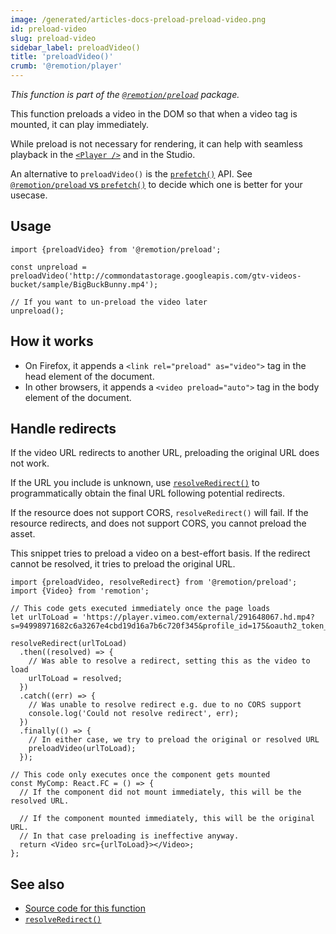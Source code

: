 ```yaml
---
image: /generated/articles-docs-preload-preload-video.png
id: preload-video
slug: preload-video
sidebar_label: preloadVideo()
title: 'preloadVideo()'
crumb: '@remotion/player'
---
```


_This function is part of the [`@remotion/preload`](/docs/preload) package._

This function preloads a video in the DOM so that when a video tag is mounted, it can play immediately.

While preload is not necessary for rendering, it can help with seamless playback in the [`<Player />`](/docs/player) and in the Studio.

An alternative to `preloadVideo()` is the [`prefetch()`](/docs/prefetch) API. See [`@remotion/preload` vs `prefetch()`](/docs/player/preloading#remotionpreload-vs-prefetch) to decide which one is better for your usecase.

## Usage

```tsx twoslash
import {preloadVideo} from '@remotion/preload';

const unpreload = preloadVideo('http://commondatastorage.googleapis.com/gtv-videos-bucket/sample/BigBuckBunny.mp4');

// If you want to un-preload the video later
unpreload();
```

## How it works

- On Firefox, it appends a `<link rel="preload" as="video">` tag in the head element of the document.
- In other browsers, it appends a `<video preload="auto">` tag in the body element of the document.

## Handle redirects

If the video URL redirects to another URL, preloading the original URL does not work.

If the URL you include is unknown, use [`resolveRedirect()`](/docs/preload/resolve-redirect) to programmatically obtain the final URL following potential redirects.

If the resource does not support CORS, `resolveRedirect()` will fail. If the resource redirects, and does not support CORS, you cannot preload the asset.

This snippet tries to preload a video on a best-effort basis. If the redirect cannot be resolved, it tries to preload the original URL.

```tsx twoslash
import {preloadVideo, resolveRedirect} from '@remotion/preload';
import {Video} from 'remotion';

// This code gets executed immediately once the page loads
let urlToLoad = 'https://player.vimeo.com/external/291648067.hd.mp4?s=94998971682c6a3267e4cbd19d16a7b6c720f345&profile_id=175&oauth2_token_id=57447761';

resolveRedirect(urlToLoad)
  .then((resolved) => {
    // Was able to resolve a redirect, setting this as the video to load
    urlToLoad = resolved;
  })
  .catch((err) => {
    // Was unable to resolve redirect e.g. due to no CORS support
    console.log('Could not resolve redirect', err);
  })
  .finally(() => {
    // In either case, we try to preload the original or resolved URL
    preloadVideo(urlToLoad);
  });

// This code only executes once the component gets mounted
const MyComp: React.FC = () => {
  // If the component did not mount immediately, this will be the resolved URL.

  // If the component mounted immediately, this will be the original URL.
  // In that case preloading is ineffective anyway.
  return <Video src={urlToLoad}></Video>;
};
```

## See also

- [Source code for this function](https://github.com/remotion-dev/remotion/blob/main/packages/preload/src/preload-video.ts)
- [`resolveRedirect()`](/docs/preload/resolve-redirect)
